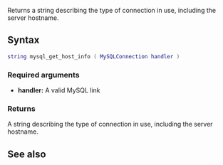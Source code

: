 <pageclass class="#AA7592" subcaption="MTA-MySQL Module"></pageclass>

{{ModuleFunction|MTA-MySQL}}
Returns a string describing the type of connection in use, including the server hostname.

==Syntax==
<syntaxhighlight lang="lua">
string mysql_get_host_info ( MySQLConnection handler )
</syntaxhighlight>

===Required arguments===
* '''handler:''' A valid MySQL link

===Returns===
A string describing the type of connection in use, including the server hostname.

==See also==
{{Modules/MTA-MySQL/Handler_functions}}